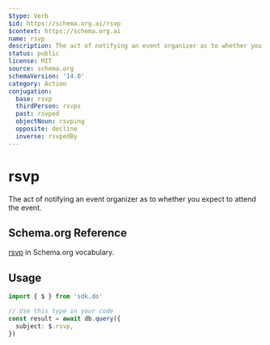 ```yaml
---
$type: Verb
$id: https://schema.org.ai/rsvp
$context: https://schema.org.ai
name: rsvp
description: The act of notifying an event organizer as to whether you expect to attend the event.
status: public
license: MIT
source: schema.org
schemaVersion: '14.0'
category: Action
conjugation:
  base: rsvp
  thirdPerson: rsvps
  past: rsvped
  objectNoun: rsvping
  opposite: decline
  inverse: rsvpedBy
---
```


# rsvp

The act of notifying an event organizer as to whether you expect to attend the event.

## Schema.org Reference

[rsvp](https://schema.org/RsvpAction) in Schema.org vocabulary.

## Usage

```typescript
import { $ } from 'sdk.do'

// Use this type in your code
const result = await db.query({
  subject: $.rsvp,
})
```
